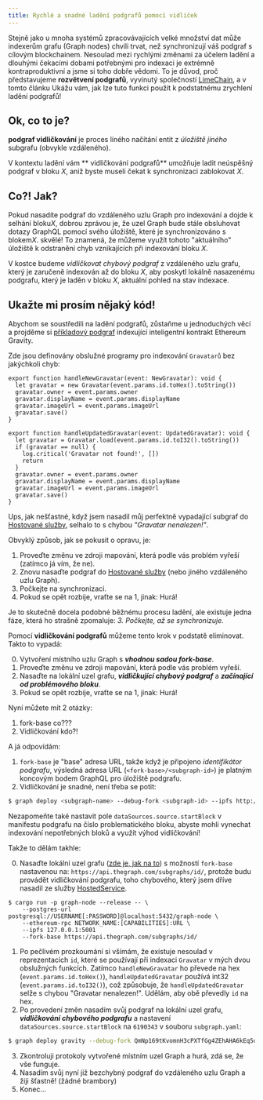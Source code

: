 ```yaml
---
title: Rychlé a snadné ladění podgrafů pomocí vidliček
---
```


Stejně jako u mnoha systémů zpracovávajících velké množství dat může indexerům grafu (Graph nodes) chvíli trvat, než synchronizují váš podgraf s cílovým blockchainem. Nesoulad mezi rychlými změnami za účelem ladění a dlouhými čekacími dobami potřebnými pro indexaci je extrémně kontraproduktivní a jsme si toho dobře vědomi. To je důvod, proč představujeme **rozvětvení podgrafů**, vyvinutý společností [LimeChain](https://limechain.tech/), a v tomto článku Ukážu vám, jak lze tuto funkci použít k podstatnému zrychlení ladění podgrafů!

## Ok, co to je?

**podgraf vidličkování** je proces líného načítání entit z _úložiště jiného_ subgrafu (obvykle vzdáleného).

V kontextu ladění vám ** vidličkování podgrafů** umožňuje ladit neúspěšný podgraf v bloku _X_, aniž byste museli čekat k synchronizaci zablokovat _X_.

## Co?! Jak?

Pokud nasadíte podgraf do vzdáleného uzlu Graph pro indexování a dojde k selhání bloku*X*, dobrou zprávou je, že uzel Graph bude stále obsluhovat dotazy GraphQL pomocí svého úložiště, které je synchronizováno s blokem*X*. skvělé! To znamená, že můžeme využít tohoto "aktuálního" úložiště k odstranění chyb vznikajících při indexování bloku _X_.

V kostce budeme _vidličkovat chybový podgraf_ z vzdáleného uzlu grafu, který je zaručeně indexován až do bloku _X_, aby poskytl lokálně nasazenému podgrafu, který je laděn v bloku _X_, aktuální pohled na stav indexace.

## Ukažte mi prosím nějaký kód!

Abychom se soustředili na ladění podgrafů, zůstaňme u jednoduchých věcí a projděme si [příkladový podgraf](https://github.com/graphprotocol/graph-tooling/tree/main/examples/ethereum-gravatar) indexující inteligentní kontrakt Ethereum Gravity.

Zde jsou definovány obslužné programy pro indexování `Gravatarů` bez jakýchkoli chyb:

```tsx
export function handleNewGravatar(event: NewGravatar): void {
  let gravatar = new Gravatar(event.params.id.toHex().toString())
  gravatar.owner = event.params.owner
  gravatar.displayName = event.params.displayName
  gravatar.imageUrl = event.params.imageUrl
  gravatar.save()
}

export function handleUpdatedGravatar(event: UpdatedGravatar): void {
  let gravatar = Gravatar.load(event.params.id.toI32().toString())
  if (gravatar == null) {
    log.critical('Gravatar not found!', [])
    return
  }
  gravatar.owner = event.params.owner
  gravatar.displayName = event.params.displayName
  gravatar.imageUrl = event.params.imageUrl
  gravatar.save()
}
```

Ups, jak nešťastné, když jsem nasadil můj perfektně vypadající subgraf do [Hostované služby](https://thegraph.com/hosted-service/), selhalo to s chybou _"Gravatar nenalezen!"_.

Obvyklý způsob, jak se pokusit o opravu, je:

1. Proveďte změnu ve zdroji mapování, která podle vás problém vyřeší (zatímco já vím, že ne).
2. Znovu nasaďte podgraf do [Hostované služby](https://thegraph.com/hosted-service/) (nebo jiného vzdáleného uzlu Graph).
3. Počkejte na synchronizaci.
4. Pokud se opět rozbije, vraťte se na 1, jinak: Hurá!

Je to skutečně docela podobné běžnému procesu ladění, ale existuje jedna fáze, která ho strašně zpomaluje: _3. Počkejte, až se synchronizuje._

Pomocí **vidličkování podgrafů** můžeme tento krok v podstatě eliminovat. Takto to vypadá:

0. Vytvoření místního uzlu Graph s **_vhodnou sadou fork-base_**.
1. Proveďte změnu ve zdroji mapování, která podle vás problém vyřeší.
2. Nasaďte na lokální uzel grafu, **_vidličkující chybový podgraf_** a **_začínající od problémového bloku_**.
3. Pokud se opět rozbije, vraťte se na 1, jinak: Hurá!

Nyní můžete mít 2 otázky:

1. fork-base co???
2. Vidličkování kdo?!

A já odpovídám:

1. `fork-base` je "base" adresa URL, takže když je připojeno _identifikátor podgrafu_, výsledná adresa URL (`<fork-base>/<subgraph-id>`) je platným koncovým bodem GraphQL pro úložiště podgrafu.
2. Vidličkování je snadné, není třeba se potit:

```bash
$ graph deploy <subgraph-name> --debug-fork <subgraph-id> --ipfs http://localhost:5001 --node http://localhost:8020
```

Nezapomeňte také nastavit pole `dataSources.source.startBlock` v manifestu podgrafu na číslo problematického bloku, abyste mohli vynechat indexování nepotřebných bloků a využít výhod vidličkování!

Takže to dělám takhle:

0. Nasaďte lokální uzel grafu ([zde je, jak na to](https://github.com/graphprotocol/graph-node#running-a-local-graph-node)) s možností `fork-base` nastavenou na: `https://api.thegraph.com/subgraphs/id/`, protože budu provádět vidličkování podgrafu, toho chybového, který jsem dříve nasadil ze služby [HostedService](https://thegraph.com/hosted-service/).

```
$ cargo run -p graph-node --release -- \
    --postgres-url postgresql://USERNAME[:PASSWORD]@localhost:5432/graph-node \
    --ethereum-rpc NETWORK_NAME:[CAPABILITIES]:URL \
    --ipfs 127.0.0.1:5001
    --fork-base https://api.thegraph.com/subgraphs/id/
```

1. Po pečlivém prozkoumání si všímám, že existuje nesoulad v reprezentacích `id`, které se používají při indexaci `Gravatar` v mých dvou obslužných funkcích. Zatímco `handleNewGravatar` ho převede na hex (`event.params.id.toHex()`), `handleUpdatedGravatar` používá int32 (`event.params.id.toI32()`), což způsobuje, že `handleUpdatedGravatar` selže s chybou "Gravatar nenalezen!". Udělám, aby obě převedly `id` na hex.
2. Po provedení změn nasadím svůj podgraf na lokální uzel grafu, **_vidličkování chybového podgrafu_** a nastavení `dataSources.source.startBlock` na `6190343` v souboru `subgraph.yaml`:

```bash
$ graph deploy gravity --debug-fork QmNp169tKvomnH3cPXTfGg4ZEhAHA6kEq5oy1XDqAxqHmW --ipfs http://localhost:5001 --node http://localhost:8020
```

3. Zkontroluji protokoly vytvořené místním uzel Graph a hurá, zdá se, že vše funguje.
4. Nasadím svůj nyní již bezchybný podgraf do vzdáleného uzlu Graph a žiji šťastně! (žádné brambory)
5. Konec...
